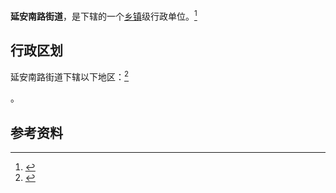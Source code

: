 {{中国乡级行政区|14/04/02/008/000}}

'''延安南路街道'''，是{{PRC admin/fullname|14/04/02/008/000|3}}下辖的一个[[乡镇|乡镇]]级行政单位。<ref>{{PRC admin/ref sgc|{{PRC admin/parent|14/04/02/008/000}}}}</ref>

== 行政区划 ==

延安南路街道下辖以下地区：<ref>{{PRC admin/ref sgc|14/04/02/008/000}}</ref>

{{PRC admin/children|14/04/02/008/000}}。

== 参考资料 ==

{{reflist}}

{{行政区划小作品}}
{{PRC admin/navcat|14/04/02/008/000}}